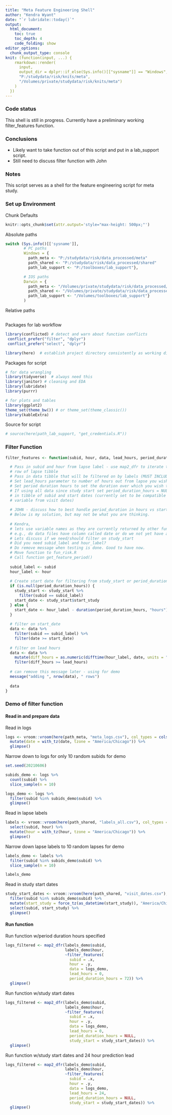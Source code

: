 ```yaml
---
title: "Meta Feature Engineering Shell"
author: "Kendra Wyant"
date: "`r lubridate::today()`"
output: 
  html_document:
    toc: true 
    toc_depth: 4
    code_folding: show
editor_options: 
  chunk_output_type: console
knit: (function(input, ...) {
    rmarkdown::render(
      input,
      output_dir = dplyr::if_else(Sys.info()[["sysname"]] == "Windows",
      "P:/studydata/risk/knits/meta", 
      "/Volumes/private/studydata/risk/knits/meta")
    )
  })
---
```


### Code status

This shell is still in progress. Currently have a preliminary working filter_features function.  


### Conclusions

- Likely want to take function out of this script and put in a lab_support script.   
- Still need to discuss filter function with John


### Notes

This script serves as a shell for the feature engineering script for meta study.


### Set up Environment

Chunk Defaults
```r
knitr::opts_chunk$set(attr.output='style="max-height: 500px;"')
```

Absolute paths
```r
switch (Sys.info()[['sysname']],
        # PC paths
        Windows = {
          path_meta <- "P:/studydata/risk/data_processed/meta"
          path_shared <- "P:/studydata/risk/data_processed/shared"
          path_lab_support <- "P:/toolboxes/lab_support"},

        # IOS paths
        Darwin = {
          path_meta <- "/Volumes/private/studydata/risk/data_processed/meta"
          path_shared <- "/Volumes/private/studydata/risk/data_processed/shared"
          path_lab_support <- "/Volumes/toolboxes/lab_support"}
        )
```

Relative paths
```r

```

Packages for lab workflow 
```r
library(conflicted) # detect and warn about function conflicts
 conflict_prefer("filter", "dplyr")
 conflict_prefer("select", "dplyr")

library(here)  # establish project directory consistently as working directory
```

Packages for script
```r
# for data wrangling
library(tidyverse)  # always need this
library(janitor) # cleaning and EDA
library(lubridate)
library(purrr)

# for plots and tables
library(ggplot2)
theme_set(theme_bw()) # or theme_set(theme_classic())
library(kableExtra)
```

Source for script
```r
# source(here(path_lab_support, "get_credentials.R"))
```


### Filter Function

```r
filter_features <- function(subid, hour, data, lead_hours, period_duration_hours, study_start = NULL) {

  # Pass in subid and hour from lapse label - use map2_dfr to iterate through each 
  # row of lapse tibble
  # Pass in data tibble that will be filtered on by labels (MUST INCLUDE DATE VARIABLE)
  # Set lead_hours parameter to number of hours out from lapse you wish to predict 
  # Set period duration hours to set the duration over which you wish to use data from - 
  # If using all data since study start set period_duration_hours = NULL and pass
  # in tibble of subid and start dates (currently set to be compatible with start_study 
  # variable from visit dates)
  
  # JOHN - discuss how to best handle period_duration in hours vs start_study dates. 
  # Below is my solution, but may not be what you are thinking. 
  
  # Kendra, 
  # lets use variable names as they are currently returned by other functions
  # e.g., do data files have column called date or do we not yet have any consistent name
  # Lets discuss if we need/should filter on study_start
  # Did you need subid_label and hour_label?
  # Do remove message when testing is done. Good to have now.
  # Move function to fun_risk.R
  # Call function get_feature_period()
  
  subid_label <- subid
  hour_label <- hour
  
  # Create start date for filtering from study_start or period_duration_hours
  if (is.null(period_duration_hours)) {
    study_start <- study_start %>% 
      filter(subid == subid_label)
    start_date <- study_start$start_study
  } else {
    start_date <- hour_label - duration(period_duration_hours, "hours")
  }
  
  # filter on start_date
  data <- data %>% 
    filter(subid == subid_label) %>% 
    filter(date >= start_date)
  
  # filter on lead hours
  data <- data %>% 
    mutate(diff_hours = as.numeric(difftime(hour_label, date, units = "hours"))) %>%  
    filter(diff_hours >= lead_hours) 
  
  # can remove this message later - using for demo
  message("adding ", nrow(data), " rows")
  
  data
}
```


### Demo of filter function

#### Read in and prepare data

Read in logs    
```r
logs <- vroom::vroom(here(path_meta, "meta_logs.csv"), col_types = cols()) %>% 
  mutate(date = with_tz(date, tzone = "America/Chicago")) %>% 
  glimpse()
```

Narrow down to logs for only 10 random subids for demo
```r
set.seed(20210606)

subids_demo <- logs %>% 
  count(subid) %>% 
  slice_sample(n = 10)

logs_demo <- logs %>% 
  filter(subid %in% subids_demo$subid) %>% 
  glimpse()
```


Read in lapse labels
```r
labels <- vroom::vroom(here(path_shared, "labels_all.csv"), col_types = cols()) %>% 
  select(subid, hour) %>% 
  mutate(hour = with_tz(hour, tzone = "America/Chicago")) %>% 
  glimpse()
```

Narrow down lapse labels to 10 random lapses for demo
```r
labels_demo <- labels %>% 
  filter(subid %in% subids_demo$subid) %>% 
  slice_sample(n = 10)

labels_demo
```


Read in study start dates
```r
study_start_dates <- vroom::vroom(here(path_shared, "visit_dates.csv"), col_types = cols()) %>% 
  filter(subid %in% subids_demo$subid) %>% 
  mutate(start_study = force_tz(as_datetime(start_study)), "America/Chicago") %>% 
  select(subid, start_study) %>% 
  glimpse()
```


#### Run function    

Run function w/period duration hours specified
```r
logs_filtered <- map2_dfr(labels_demo$subid, 
                          labels_demo$hour, 
                          ~filter_features(
                            subid = .x,
                            hour = .y,
                            data = logs_demo,
                            lead_hours = 0, 
                            period_duration_hours = 72)) %>% 
  glimpse()
```


Run function w/study start dates
```r
logs_filtered <- map2_dfr(labels_demo$subid, 
                          labels_demo$hour, 
                          ~filter_features(
                            subid = .x,
                            hour = .y,
                            data = logs_demo,
                            lead_hours = 0, 
                            period_duration_hours = NULL,
                            study_start = study_start_dates)) %>% 
  glimpse()
```


Run function w/study start dates and 24 hour prediction lead
```r
logs_filtered <- map2_dfr(labels_demo$subid, 
                          labels_demo$hour, 
                          ~filter_features(
                            subid = .x,
                            hour = .y,
                            data = logs_demo,
                            lead_hours = 24, 
                            period_duration_hours = NULL,
                            study_start = study_start_dates)) %>% 
  glimpse()
```



